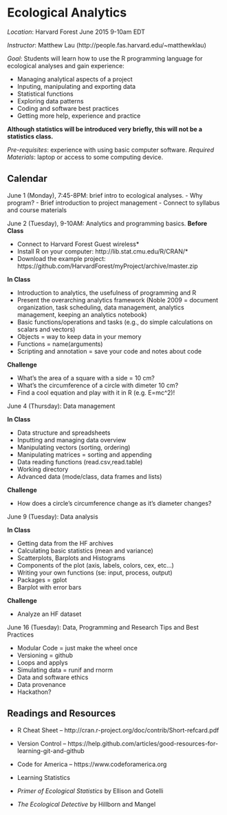 Ecological Analytics
====================

*Location*: Harvard Forest June 2015 9-10am EDT

*Instructor*: Matthew Lau (http://people.fas.harvard.edu/~matthewklau)

*Goal*: Students will learn how to use the R programming language for
 ecological analyses and gain experience:

- Managing analytical aspects of a project
- Inputing, manipulating and exporting data
- Statistical functions
- Exploring data patterns
- Coding and software best practices
- Getting more help, experience and practice

**Although statistics will be introduced very
briefly, this will not be a statistics class.**

*Pre-requisites*: experience with using basic computer software.
*Required Materials*: laptop or access to some computing device.


Calendar
--------

June 1 (Monday), 7:45-8PM: brief intro to ecological analyses.
- Why program? 
- Brief introduction to project management
- Connect to syllabus and course materials

June 2 (Tuesday), 9-10AM: Analytics and programming basics.
**Before Class**

- Connect to Harvard Forest Guest wireless*
- Install R on your computer: http://lib.stat.cmu.edu/R/CRAN/*
- Download the example project: https://github.com/HarvardForest/myProject/archive/master.zip

**In Class**

- Introduction to analytics, the usefulness of programming and R
- Present the overarching analytics framework (Noble 2009 = document
  organization, task scheduling, data management, analytics
  management, keeping an analytics notebook)
- Basic functions/operations and tasks (e.g., do simple calculations
on scalars and vectors)
- Objects = way to keep data in your memory
- Functions = name(arguments)
- Scripting and annotation = save your code and notes about code

**Challenge**

- What's the area of a square with a side = 10 cm?
- What's the circumference of a circle with dimeter 10 cm?
- Find a cool equation and play with it in R (e.g. E=mc^2)!

June 4 (Thursday): Data management

**In Class**

- Data structure and spreadsheets
- Inputting and managing data overview
- Manipulating vectors (sorting, ordering)
- Manipulating matrices = sorting and appending
- Data reading functions (read.csv,read.table)
- Working directory
- Advanced data (mode/class, data frames and lists)

**Challenge**

- How does a circle's circumference change as it's diameter changes?

June 9 (Tuesday): Data analysis

**In Class**

- Getting data from the HF archives
- Calculating basic statistics (mean and variance)
- Scatterplots, Barplots and Histograms
- Components of the plot (axis, labels, colors, cex, etc...)
- Writing your own functions (se: input, process, output)
- Packages = gplot
- Barplot with error bars

**Challenge**

- Analyze an HF dataset

June 16 (Tuesday): Data, Programming and Research Tips and Best Practices 

- Modular Code = just make the wheel once
- Versioning = github
- Loops and applys
- Simulating data = runif and rnorm
- Data and software ethics
- Data provenance
- Hackathon?

Readings and Resources
----------------------
- R Cheat Sheet
-- http://cran.r-project.org/doc/contrib/Short-refcard.pdf
- Version Control
-- https://help.github.com/articles/good-resources-for-learning-git-and-github
- Code for America
-- https://www.codeforamerica.org

- Learning Statistics

- *Primer of Ecological Statistics* by Ellison and Gotelli
- *The Ecological Detective* by Hillborn and Mangel

